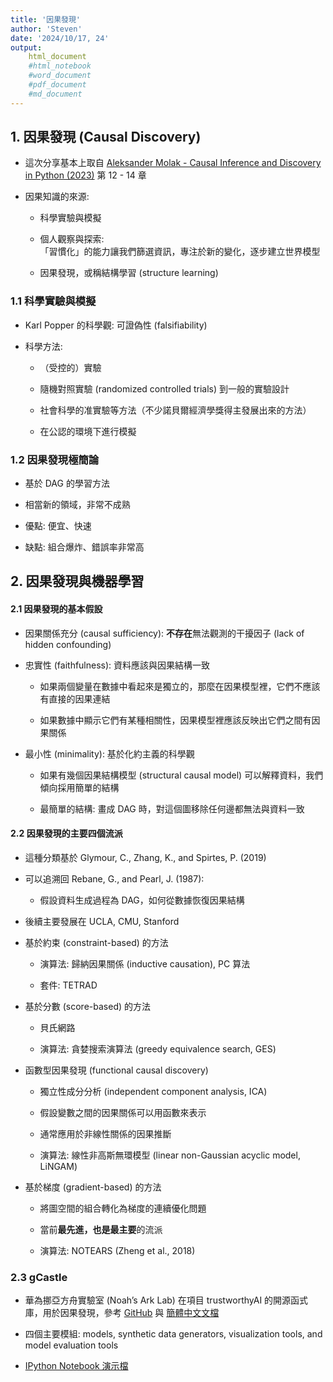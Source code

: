 ---
title: '因果發現'
author: 'Steven'
date: '2024/10/17, 24'
output:
    html_document 
    #html_notebook
    #word_document 
    #pdf_document 
    #md_document 
---

## 1. 因果發現 (Causal Discovery)

* 這次分享基本上取自 [Aleksander Molak - Causal Inference and Discovery in Python (2023)](../references/Aleksander Molak - Causal Inference and Discovery in Python (2023).pdf) 第 12 - 14 章

* 因果知識的來源:

    * 科學實驗與模擬
    
    * 個人觀察與探索:  
    「習慣化」的能力讓我們篩選資訊，專注於新的變化，逐步建立世界模型
    
    * 因果發現，或稱結構學習 (structure learning)
    
### 1.1 科學實驗與模擬

* Karl Popper 的科學觀: 可證偽性 (falsifiability)

* 科學方法:

    * （受控的）實驗

    * 隨機對照實驗 (randomized controlled trials) 到一般的實驗設計
    
    * 社會科學的准實驗等方法（不少諾貝爾經濟學獎得主發展出來的方法）
    
    * 在公認的環境下進行模擬
    
### 1.2 因果發現極簡論

* 基於 DAG 的學習方法

* 相當新的領域，非常不成熟

* 優點: 便宜、快速

* 缺點: 組合爆炸、錯誤率非常高


## 2. 因果發現與機器學習

#### 2.1 因果發現的基本假設

* 因果關係充分 (causal sufficiency): **不存在**無法觀測的干擾因子 (lack of hidden confounding)

* 忠實性 (faithfulness): 資料應該與因果結構一致

    * 如果兩個變量在數據中看起來是獨立的，那麼在因果模型裡，它們不應該有直接的因果連結
    
    * 如果數據中顯示它們有某種相關性，因果模型裡應該反映出它們之間有因果關係

* 最小性 (minimality): 基於化約主義的科學觀

    * 如果有幾個因果結構模型 (structural causal model) 可以解釋資料，我們傾向採用簡單的結構
    
    * 最簡單的結構: 畫成 DAG 時，對這個圖移除任何邊都無法與資料一致
    
#### 2.2 因果發現的主要四個流派

* 這種分類基於 Glymour, C., Zhang, K., and Spirtes, P. (2019)

* 可以追溯回 Rebane, G., and Pearl, J. (1987):

    * 假設資料生成過程為 DAG，如何從數據恢復因果結構
    
* 後續主要發展在 UCLA, CMU, Stanford     
    
* 基於約束 (constraint-based) 的方法 
    
    * 演算法: 歸納因果關係 (inductive causation), PC 算法
    
    * 套件: TETRAD
    
* 基於分數 (score-based) 的方法
    
    * 貝氏網路
    
    * 演算法: 貪婪搜索演算法 (greedy equivalence search, GES)

* 函數型因果發現 (functional causal discovery)

    * 獨立性成分分析 (independent component analysis, ICA)

    * 假設變數之間的因果關係可以用函數來表示

    * 通常應用於非線性關係的因果推斷
    
    * 演算法: 線性非高斯無環模型 (linear non-Gaussian acyclic model, LiNGAM)
    
* 基於梯度 (gradient-based) 的方法
    
    * 將圖空間的組合轉化為梯度的連續優化問題
    
    * 當前**最先進，也是最主要**的流派

    * 演算法: NOTEARS (Zheng et al., 2018)
    
### 2.3 gCastle

* 華為挪亞方舟實驗室 (Noah's Ark Lab) 在項目 trustworthyAI 的開源函式庫，用於因果發現，參考 [GitHub](https://github.com/huawei-noah/trustworthyAI/tree/master/gcastle) 與 [簡體中文文檔](https://github.com/huawei-noah/trustworthyAI/blob/master/gcastle/README.cn.md)

* 四個主要模組: models, synthetic data generators, visualization tools, and model evaluation tools

* [IPython Notebook 演示檔](ipynbs/Chapter_13.ipynb)
